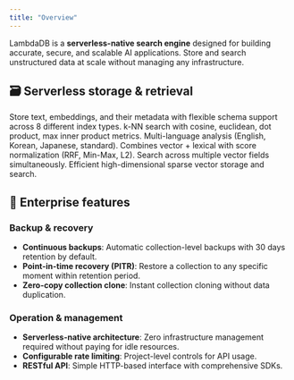 ```yaml
---
title: "Overview"
---
```


LambdaDB is a **serverless-native search engine** designed for building accurate, secure, and scalable AI applications. Store and search unstructured data at scale without managing any infrastructure.


## 🗃️ Serverless storage & retrieval

<CardGroup cols={2}>
  <Card title="Object storage" href="/guides/documents/upsert-data" icon="database">
    Store text, embeddings, and their metadata with flexible schema support across 8 different index types.
  </Card>
  <Card title="Vector search" href="/guides/search/vector" icon="magnifying-glass">
    k-NN search with cosine, euclidean, dot product, max inner product metrics.
  </Card>
  <Card title="Full-text search" href="/guides/search/query-string" icon="book-open">
    Multi-language analysis (English, Korean, Japanese, standard).
  </Card>
  <Card title="Hybrid search" href="/guides/search/hybrid" icon="bolt">
    Combines vector + lexical with score normalization (RRF, Min-Max, L2).
  </Card>
  <Card title="Multi-field vector search" href="/guides/search/vector#multi-fields-vector-query" icon="layer-group">
    Search across multiple vector fields simultaneously.
  </Card>
  <Card title="Sparse vector search" href="/guides/search/sparse-vector" icon="network-wired">
    Efficient high-dimensional sparse vector storage and search.
  </Card>
</CardGroup>

## 🏢 Enterprise features

### Backup & recovery
- **Continuous backups**: Automatic collection-level backups with 30 days retention by default.
- **Point-in-time recovery (PITR)**: Restore a collection to any specific moment within retention period.
- **Zero-copy collection clone**: Instant collection cloning without data duplication.

### Operation & management
- **Serverless-native architecture**: Zero infrastructure management required without paying for idle resources.
- **Configurable rate limiting**: Project-level controls for API usage.
- **RESTful API**: Simple HTTP-based interface with comprehensive SDKs.